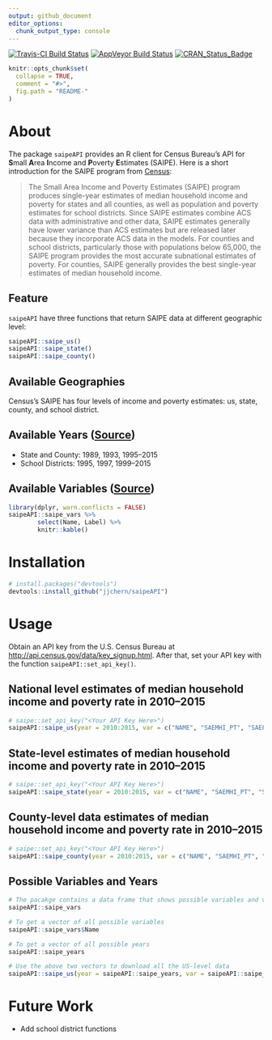 ```yaml
---
output: github_document
editor_options: 
  chunk_output_type: console
---
```


<!-- README.md is generated from README.Rmd. Please edit that file -->

[![Travis-CI Build Status](https://travis-ci.org/jjchern/saipeAPI.svg?branch=master)](https://travis-ci.org/jjchern/saipeAPI)
[![AppVeyor Build Status](https://ci.appveyor.com/api/projects/status/github/jjchern/saipeAPI?branch=master&svg=true)](https://ci.appveyor.com/project/jjchern/saipeAPI)
[![CRAN_Status_Badge](http://www.r-pkg.org/badges/version/saipeAPI)](https://cran.r-project.org/package=saipeAPI)

```r
knitr::opts_chunk$set(
  collapse = TRUE,
  comment = "#>",
  fig.path = "README-"
)
```

# About

The package `saipeAPI` provides an R client for Census Bureau's API for **S**mall **A**rea **I**ncome and **P**overty **E**stimates (SAIPE). Here is a short introduction for the SAIPE program from [Census](http://www.census.gov/data/developers/data-sets/Poverty-Statistics.html):

> The Small Area Income and Poverty Estimates (SAIPE) program produces single-year estimates of median household income and poverty for states and all counties, as well as population and poverty estimates for school districts. Since SAIPE estimates combine ACS data with administrative and other data, SAIPE estimates generally have lower variance than ACS estimates but are released later because they incorporate ACS data in the models. For counties and school districts, particularly those with populations below 65,000, the SAIPE program provides the most accurate subnational estimates of poverty. For counties, SAIPE generally provides the best single-year estimates of median household income.

## Feature

`saipeAPI` have three functions that return SAIPE data at different geographic level:

```R
saipeAPI::saipe_us()
saipeAPI::saipe_state()
saipeAPI::saipe_county()
```

## Available Geographies

Census's SAIPE has four levels of income and poverty estimates: us, state, county, and school district. 

## Available Years ([Source](http://www.census.gov/data/developers/data-sets/Poverty-Statistics.html))

- State and County: 1989, 1993, 1995--2015
- School Districts: 1995, 1997, 1999--2015

## Available Variables ([Source](http://api.census.gov/data/timeseries/poverty/saipe/variables.html))

```r
library(dplyr, warn.conflicts = FALSE)
saipeAPI::saipe_vars %>%
        select(Name, Label) %>% 
        knitr::kable()
```

# Installation

```R
# install.packages("devtools")
devtools::install_github("jjchern/saipeAPI")
```

# Usage

Obtain an API key from the U.S. Census Bureau at [http://api.census.gov/data/key_signup.html](http://api.census.gov/data/key_signup.html). After that, set your API key with the function `saipeAPI::set_api_key()`.

## National level estimates of median household income and poverty rate in 2010--2015

```r
# saipe::set_api_key("<Your API Key Here>")
saipeAPI::saipe_us(year = 2010:2015, var = c("NAME", "SAEMHI_PT", "SAEPOVRTALL_PT"))
```

## State-level estimates of median household income and poverty rate in 2010--2015

```r
# saipe::set_api_key("<Your API Key Here>")
saipeAPI::saipe_state(year = 2010:2015, var = c("NAME", "SAEMHI_PT", "SAEPOVRTALL_PT"))
```

## County-level data estimates of median household income and poverty rate in 2010--2015

```r
# saipe::set_api_key("<Your API Key Here>")
saipeAPI::saipe_county(year = 2010:2015, var = c("NAME", "SAEMHI_PT", "SAEPOVRTALL_PT"))
```

## Possible Variables and Years

```r
# The pacakge contains a data frame that shows possible variables and variable labels
saipeAPI::saipe_vars

# To get a vector of all possible variables
saipeAPI::saipe_vars$Name

# To get a vector of all possible years
saipeAPI::saipe_years

# Use the above two vectors to download all the US-level data
saipeAPI::saipe_us(year = saipeAPI::saipe_years, var = saipeAPI::saipe_vars$Name)
```

# Future Work

- Add school district functions
